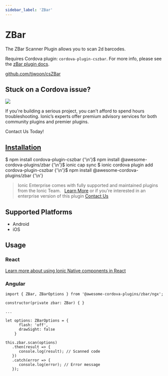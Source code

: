 ```yaml
---
sidebar_label: 'ZBar'
---
```



# ZBar

The ZBar Scanner Plugin allows you to scan 2d barcodes.

Requires Cordova plugin: `cordova-plugin-cszbar`. For more info, please see the [zBar plugin docs](https://github.com/tjwoon/csZBar).

<p>
  <a href="https://github.com/tjwoon/csZBar" target="_blank" rel="noopener" className="git-link">github.com/tjwoon/csZBar</a>
</p>

<h2>Stuck on a Cordova issue?</h2>
<DocsCard
  className="cordova-ee-card"
  header="Don't waste precious time on plugin issues."
  href="https://ionicframework.com/sales?product_of_interest=Ionic%20Native"
>
  <div>
    <img src="/docs/icons/native-cordova-bot.png" className="cordova-ee-img" />
    <p>If you're building a serious project, you can't afford to spend hours troubleshooting. Ionic’s experts offer premium advisory services for both community plugins and premier plugins.</p>
    <DocsButton className="native-ee-detail">Contact Us Today!</DocsButton>
  </div>
</DocsCard>

<h2 id="installation">
  <a href="#installation">Installation</a>
</h2>
<Tabs
  groupId="runtime"
  defaultValue="Capacitor"
  values={[
    { value: 'Capacitor', label: 'Capacitor' },
    { value: 'Cordova', label: 'Cordova' },
    { value: 'Enterprise', label: 'Enterprise' },
  ]}
>
  <TabItem value="Capacitor">
    <CodeBlock className="language-shell">
      $ npm install cordova-plugin-cszbar {'\n'}$ npm install @awesome-cordova-plugins/zbar {'\n'}$ ionic cap sync
    </CodeBlock>
  </TabItem>
  <TabItem value="Cordova">
    <CodeBlock className="language-shell">
      $ ionic cordova plugin add cordova-plugin-cszbar {'\n'}$ npm install @awesome-cordova-plugins/zbar {'\n'}
    </CodeBlock>
  </TabItem>
  <TabItem value="Enterprise">
    <blockquote>
      Ionic Enterprise comes with fully supported and maintained plugins from the Ionic Team. &nbsp;
      <a className="btn" href="https://ionic.io/docs/premier-plugins">Learn More</a> or if you're interested in an enterprise version of this plugin <a className="btn" href="https://ionicframework.com/sales?product_of_interest=Ionic%20Enterprise%20Engine">Contact Us</a>
    </blockquote>
  </TabItem>
</Tabs>

## Supported Platforms

- Android
- iOS

## Usage

### React

[Learn more about using Ionic Native components in React](../native-community.mdx#react)

### Angular

```tsx
import { ZBar, ZBarOptions } from '@awesome-cordova-plugins/zbar/ngx';

constructor(private zbar: ZBar) { }

...

let options: ZBarOptions = {
      flash: 'off',
      drawSight: false
    }

this.zbar.scan(options)
   .then(result => {
      console.log(result); // Scanned code
   })
   .catch(error => {
      console.log(error); // Error message
   });

```
